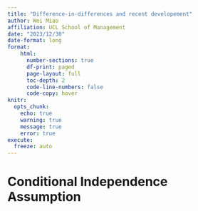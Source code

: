```yaml
---
title: "Difference-in-differences and recent developement"
author: Wei Miao
affiliation: UCL School of Management
date: "2023/12/30"
date-format: long
format:
    html:
      number-sections: true
      df-print: paged
      page-layout: full
      toc-depth: 2
      code-line-numbers: false
      code-copy: hover
knitr:
  opts_chunk:
    echo: true
    warning: true
    message: true
    error: true
execute: 
  freeze: auto
---
```


# Conditional Independence Assumption
